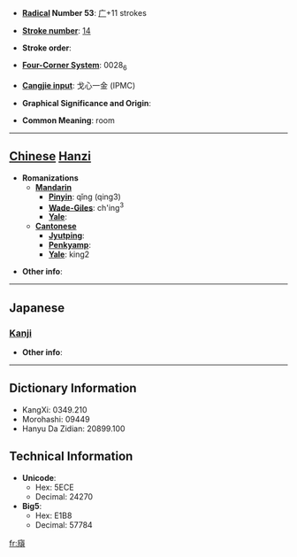 * '''[[Wiktionary:Chinese radical index| Radical]] Number 53''': [[Wiktionary:Chinese radical index 广|广]]+11 strokes

* '''[[Wiktionary:Chinese total strokes index|Stroke number]]''': [[Wiktionary:Chinese total strokes index 14|14]]

* '''Stroke order''': 

* '''[[Wiktionary:Chinese four corner index|Four-Corner System]]''': 0028<sub>6</sub>

* '''[[Wiktionary:Chinese Cangjie index|Cangjie input]]''': 戈心一金 (IPMC)

* '''Graphical Significance and Origin''': 

* '''Common Meaning''': room

----

== [[Chinese]] [[Hanzi]] ==

* '''Romanizations'''
** '''[[Mandarin]]'''
*** '''[[Pinyin]]''': qǐng (qing3)
*** '''[[Wade-Giles]]''': ch'ing<sup>3</sup>
*** '''[[Yale]]''': 
** '''[[Cantonese]]'''
*** '''[[Jyutping]]''':
*** '''[[Penkyamp]]''': 
*** '''[[Yale]]''': king2

* '''Other info''': 

----

==Japanese==
===[[Kanji]]===
{{kanji|on readings=[[けい]] (kei), [[きょう]] (kyō), [[てい]] (tei)
|kun readings=[[いへのかたはら]] (ihenokatahara)
}}

* '''Other info''':  

----

== Dictionary Information ==

* KangXi: 0349.210
* Morohashi: 09449
* Hanyu Da Zidian: 20899.100

== Technical Information ==

* '''Unicode''':
** Hex: 5ECE
** Decimal: 24270
* '''Big5''':
** Hex: E1B8
** Decimal: 57784

[[fr:廎]]